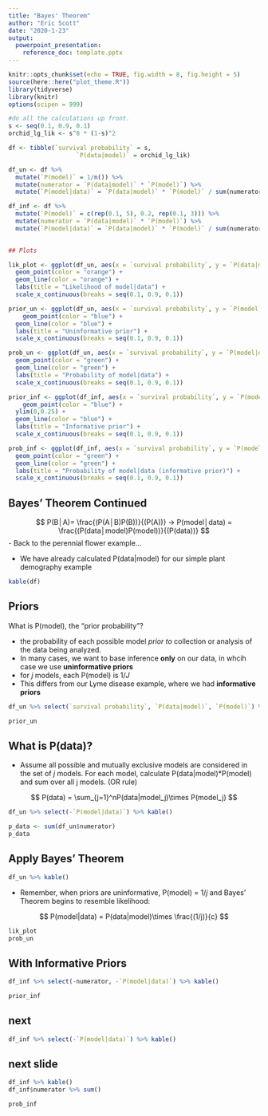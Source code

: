 ```yaml
---
title: "Bayes' Theorem"
author: "Eric Scott"
date: "2020-1-23"
output:
  powerpoint_presentation:
    reference_doc: template.pptx
---
```


```r
knitr::opts_chunk$set(echo = TRUE, fig.width = 8, fig.height = 5)
source(here::here("plot_theme.R"))
library(tidyverse)
library(knitr)
options(scipen = 999)
```

```r
#do all the calculations up front.
s <- seq(0.1, 0.9, 0.1)
orchid_lg_lik <- s^8 * (1-s)^2

df <- tibble(`survival probability` = s,
                   `P(data|model)` = orchid_lg_lik)

df_un <- df %>% 
  mutate(`P(model)` = 1/n()) %>% 
  mutate(numerator = `P(data|model)` * `P(model)`) %>% 
  mutate(`P(model|data)` = `P(data|model)` * `P(model)` / sum(numerator))

df_inf <- df %>% 
  mutate(`P(model)` = c(rep(0.1, 5), 0.2, rep(0.1, 3))) %>% 
  mutate(numerator = `P(data|model)` * `P(model)`) %>% 
  mutate(`P(model|data)` = `P(data|model)` * `P(model)` / sum(numerator))

  
## Plots

lik_plot <- ggplot(df_un, aes(x = `survival probability`, y = `P(data|model)`)) +
  geom_point(color = "orange") +
  geom_line(color = "orange") +
  labs(title = "Likelihood of model|data") + 
  scale_x_continuous(breaks = seq(0.1, 0.9, 0.1))

prior_un <- ggplot(df_un, aes(x = `survival probability`, y = `P(model)`)) +
    geom_point(color = "blue") +
  geom_line(color = "blue") +
  labs(title = "Uninformative prior") +
  scale_x_continuous(breaks = seq(0.1, 0.9, 0.1))

prob_un <- ggplot(df_un, aes(x = `survival probability`, y = `P(model|data)`)) +
  geom_point(color = "green") +
  geom_line(color = "green") +
  labs(title = "Probability of model|data") +
  scale_x_continuous(breaks = seq(0.1, 0.9, 0.1))

prior_inf <- ggplot(df_inf, aes(x = `survival probability`, y = `P(model)`)) +
    geom_point(color = "blue") +
  ylim(0,0.25) +
  geom_line(color = "blue") +
  labs(title = "Informative prior") +
  scale_x_continuous(breaks = seq(0.1, 0.9, 0.1))

prob_inf <- ggplot(df_inf, aes(x = `survival probability`, y = `P(model|data)`)) +
  geom_point(color = "green") +
  geom_line(color = "green") +
  labs(title = "Probability of model|data (informative prior)") +
  scale_x_continuous(breaks = seq(0.1, 0.9, 0.1))
```

## Bayes' Theorem Continued

$$
P(B│A)=  \frac{(P(A│B)P(B))}{(P(A))} → P(model│data) = \frac{(P(data│model)P(model))}{(P(data))}
$$
- Back to the perennial flower example...

- We have already calculated P(data|model) for our simple plant demography example

```r
kable(df)
```

## Priors

What is P(model), the "prior probability"?

- the probability of each possible model *prior to* collection or analysis of the data being analyzed.  
- In many cases, we want to base inference **only** on our data, in whcih case we use **uninformative priors**
- for *j* models, each P(model) is 1/*J*
- This differs from our Lyme disease example, where we had **informative priors**

```r
df_un %>% select(`survival probability`, `P(data|model)`, `P(model)`) %>% kable()
```
```r
prior_un
```


## What is P(data)?

- Assume all possible and mutually exclusive models are considered in the set of *j* models.  For each model, calculate P(data|model)*P(model) and sum over all j models. (OR rule)

$$
P(data) = \sum_{j=1}^nP(data|model_j)\times P(model_j)
$$
```r
df_un %>% select(-`P(model|data)`) %>% kable()
```

```r
p_data <- sum(df_un$numerator)
p_data
```

## Apply Bayes' Theorem

```r
df_un %>% kable()
```


- Remember, when priors are uninformative, P(model)  = 1/*j* and Bayes' Theorem begins to resemble likelihood:

$$
P(model|data) = P(data|model)\times \frac{(1/j)}{c}
$$
```r
lik_plot
prob_un
```

## With Informative Priors

```r
df_inf %>% select(-numerator, -`P(model|data)`) %>% kable()
```

```r
prior_inf
```

## next

```r
df_inf %>% select(-`P(model|data)`) %>% kable()
```

## next slide
```r
df_inf %>% kable()
df_inf$numerator %>% sum()
```

```r
prob_inf
```



